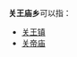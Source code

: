 '''关王庙乡'''可以指：
{{PRC admin/disambig|14/10/29/201/000|41/17/02/360/000}}
* [[关王镇|关王镇]]
* [[关帝庙|关帝庙]]
{{disambig|cat=四字中国乡名消歧义}}